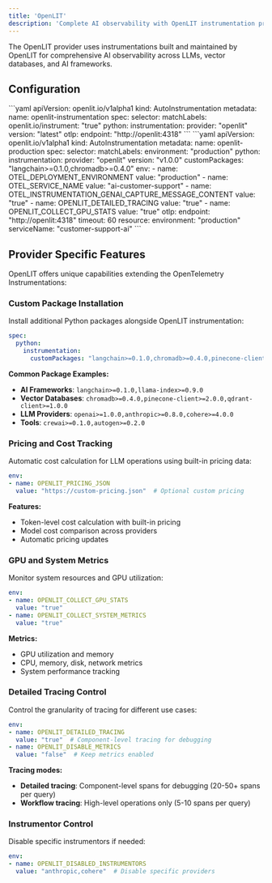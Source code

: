 ```yaml
---
title: 'OpenLIT'
description: 'Complete AI observability with OpenLIT instrumentation provider'
---
```


The OpenLIT provider uses instrumentations built and maintained by OpenLIT for comprehensive AI observability across LLMs, vector databases, and AI frameworks.

## Configuration

<Tabs>
  <Tab title="Basic">
    ```yaml
    apiVersion: openlit.io/v1alpha1
    kind: AutoInstrumentation
    metadata:
      name: openlit-instrumentation
    spec:
      selector:
        matchLabels:
          openlit.io/instrument: "true"
      python:
        instrumentation:
          provider: "openlit"
          version: "latest"
      otlp:
        endpoint: "http://openlit:4318"
    ```
  </Tab>
  
  <Tab title="Advanced">
    ```yaml
    apiVersion: openlit.io/v1alpha1
    kind: AutoInstrumentation
    metadata:
      name: openlit-production
    spec:
      selector:
        matchLabels:
          environment: "production"
      python:
        instrumentation:
          provider: "openlit"
          version: "v1.0.0"
          customPackages: "langchain>=0.1.0,chromadb>=0.4.0"
          env:
      - name: OTEL_DEPLOYMENT_ENVIRONMENT
        value: "production"
      - name: OTEL_SERVICE_NAME
        value: "ai-customer-support"
      - name: OTEL_INSTRUMENTATION_GENAI_CAPTURE_MESSAGE_CONTENT
        value: "true"
      - name: OPENLIT_DETAILED_TRACING
        value: "true"
      - name: OPENLIT_COLLECT_GPU_STATS
        value: "true"
      otlp:
        endpoint: "http://openlit:4318"
        timeout: 60
      resource:
        environment: "production"
        serviceName: "customer-support-ai"
    ```
  </Tab>
</Tabs>

## Provider Specific Features

OpenLIT offers unique capabilities extending the OpenTelemetry Instrumentations:

### Custom Package Installation

Install additional Python packages alongside OpenLIT instrumentation:

```yaml
spec:
  python:
    instrumentation:
      customPackages: "langchain>=0.1.0,chromadb>=0.4.0,pinecone-client>=2.0.0"
```

**Common Package Examples:**
- **AI Frameworks**: `langchain>=0.1.0,llama-index>=0.9.0`
- **Vector Databases**: `chromadb>=0.4.0,pinecone-client>=2.0.0,qdrant-client>=1.0.0`
- **LLM Providers**: `openai>=1.0.0,anthropic>=0.8.0,cohere>=4.0.0`
- **Tools**: `crewai>=0.1.0,autogen>=0.2.0`

### Pricing and Cost Tracking

Automatic cost calculation for LLM operations using built-in pricing data:

```yaml
env:
- name: OPENLIT_PRICING_JSON
  value: "https://custom-pricing.json"  # Optional custom pricing
```

**Features:**
- Token-level cost calculation with built-in pricing
- Model cost comparison across providers
- Automatic pricing updates

### GPU and System Metrics

Monitor system resources and GPU utilization:

```yaml
env:
- name: OPENLIT_COLLECT_GPU_STATS
  value: "true"
- name: OPENLIT_COLLECT_SYSTEM_METRICS
  value: "true"
```

**Metrics:**
- GPU utilization and memory
- CPU, memory, disk, network metrics
- System performance tracking

### Detailed Tracing Control

Control the granularity of tracing for different use cases:

```yaml
env:
- name: OPENLIT_DETAILED_TRACING
  value: "true"  # Component-level tracing for debugging
- name: OPENLIT_DISABLE_METRICS
  value: "false"  # Keep metrics enabled
```

**Tracing modes:**
- **Detailed tracing**: Component-level spans for debugging (20-50+ spans per query)
- **Workflow tracing**: High-level operations only (5-10 spans per query)

### Instrumentor Control

Disable specific instrumentors if needed:

```yaml
env:
- name: OPENLIT_DISABLED_INSTRUMENTORS
  value: "anthropic,cohere"  # Disable specific providers
```
